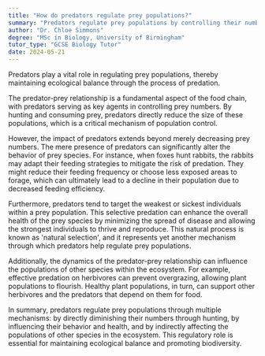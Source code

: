 ```yaml
---
title: "How do predators regulate prey populations?"
summary: "Predators regulate prey populations by controlling their numbers through predation, thus maintaining a balanced ecosystem."
author: "Dr. Chloe Simmons"
degree: "MSc in Biology, University of Birmingham"
tutor_type: "GCSE Biology Tutor"
date: 2024-05-21
---
```


Predators play a vital role in regulating prey populations, thereby maintaining ecological balance through the process of predation.

The predator-prey relationship is a fundamental aspect of the food chain, with predators serving as key agents in controlling prey numbers. By hunting and consuming prey, predators directly reduce the size of these populations, which is a critical mechanism of population control.

However, the impact of predators extends beyond merely decreasing prey numbers. The mere presence of predators can significantly alter the behavior of prey species. For instance, when foxes hunt rabbits, the rabbits may adapt their feeding strategies to mitigate the risk of predation. They might reduce their feeding frequency or choose less exposed areas to forage, which can ultimately lead to a decline in their population due to decreased feeding efficiency.

Furthermore, predators tend to target the weakest or sickest individuals within a prey population. This selective predation can enhance the overall health of the prey species by minimizing the spread of disease and allowing the strongest individuals to thrive and reproduce. This natural process is known as 'natural selection', and it represents yet another mechanism through which predators help regulate prey populations.

Additionally, the dynamics of the predator-prey relationship can influence the populations of other species within the ecosystem. For example, effective predation on herbivores can prevent overgrazing, allowing plant populations to flourish. Healthy plant populations, in turn, can support other herbivores and the predators that depend on them for food.

In summary, predators regulate prey populations through multiple mechanisms: by directly diminishing their numbers through hunting, by influencing their behavior and health, and by indirectly affecting the populations of other species in the ecosystem. This regulatory role is essential for maintaining ecological balance and promoting biodiversity.
    
